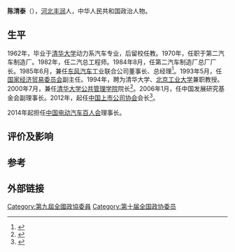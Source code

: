 {{Infobox_Person
| name = 陈清泰
|image=
|box_width= 
|occupation= 
| period =
|birth_name=
| other_names = 
| Sex = 男
|birth_date= {{birth date and age|1937||}}
|birth_place= [[河北|河北]][[丰润|丰润]]
|death_date=
|death_place=
| nationality ={{PRC}}
| residence =
| party = 
| religion =
| spouse =
| relatives =
|education=[[清华大学|清华大学]]
| past =
| work =
|awards= 
}}
'''陈清泰'''（{{bd|1937年||}}），[[河北|河北]][[丰润|丰润]]人，中华人民共和国政治人物。

==生平==
1962年，毕业于[[清华大学|清华大学]]动力系汽车专业，后留校任教。1970年，任职于第二汽车制造厂。1982年，任二汽总工程师。1984年8月，任第二汽车制造厂总厂厂长。1985年6月，兼任[[东风汽车|东风汽车]]工业联合公司董事长、总经理<ref>{{cite news|title=陈清泰回公司十堰基地参观|url=http://www.dongfeng.net/statics/detail/66/2014/0522/24312.html|accessdate=2014-10-12|newspaper=东风通信技术有限公司|deadurl=yes|archiveurl=https://web.archive.org/web/20141016215332/http://www.dongfeng.net/statics/detail/66/2014/0522/24312.html|archivedate=2014-10-16}}</ref>。1993年5月，任[[国家经济贸易委员会|国家经济贸易委员会]]副主任。1994年，聘为清华大学、[[北京工业大学|北京工业大学]]兼职教授。2000年7月，兼任[[清华大学公共管理学院|清华大学公共管理学院]]院长<ref>{{cite news|title=陈清泰：转变经济增长过程中的政府作用|url=http://business.sohu.com/20051214/n240966593.shtml|accessdate=2014-10-12|newspaper=搜狐网|archive-date=2014-10-16|archive-url=https://web.archive.org/web/20141016193101/http://business.sohu.com/20051214/n240966593.shtml|dead-url=no}}</ref>。2006年1月，任中国发展研究基金会副理事长。2012年，起任[[中国上市公司协会|中国上市公司协会]]会长<ref>{{cite news|title=中国上市公司协会会长陈清泰|url=http://finance.qq.com/a/20120824/004040.htm|accessdate=2014-10-12|newspaper=腾讯网|archive-date=2014-10-18|archive-url=https://web.archive.org/web/20141018181542/http://finance.qq.com/a/20120824/004040.htm|dead-url=no}}</ref>。

2014年起担任[[中国电动汽车百人会|中国电动汽车百人会]]理事长。

==评价及影响==

==参考==
{{reflist}}

==外部链接==
{{中国政治人物小作品}}

[[Category:第九屆全國政協委員|Category:第九屆全國政協委員]]
[[Category:第十届全国政协委员|Category:第十届全国政协委员]]